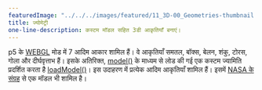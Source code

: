 ---
featuredImage: "../../../images/featured/11_3D-00_Geometries-thumbnail.png"
title: ज्योमेट्री
one-line-description: कस्टम मॉडल सहित 3डी आकृतियाँ बनाएं।
---

p5 के <a href="https://p5js.org/reference/#/p5/WEBGL" target="_blank">WEBGL</a> 
मोड में 7 आदिम आकार शामिल हैं। वे आकृतियाँ समतल, बॉक्स, बेलन, शंकु, टोरस, गोला और दीर्घवृत्ताभ हैं। इसके अतिरिक्त, 
<a href='https://p5js.org/reference/#/p5/model' target="_blank">model()</a> के माध्यम से लोड की गई एक कस्टम ज्यामिति प्रदर्शित करता है
<a href='https://p5js.org/reference/#/p5/loadModel' target="_blank">loadModel()</a>। 
इस उदाहरण में प्रत्येक आदिम आकृतियाँ शामिल हैं। इसमें <a href='https://nasa3d.arc.nasa.gov/models' 
target="_blank">NASA के संग्रह</a> से एक मॉडल भी शामिल है।